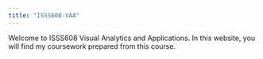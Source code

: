 ```yaml
---
title: "ISSS608-VAA"
---
```


Welcome to ISSS608 Visual Analytics and Applications. In this website, you will find my coursework prepared from this course.

